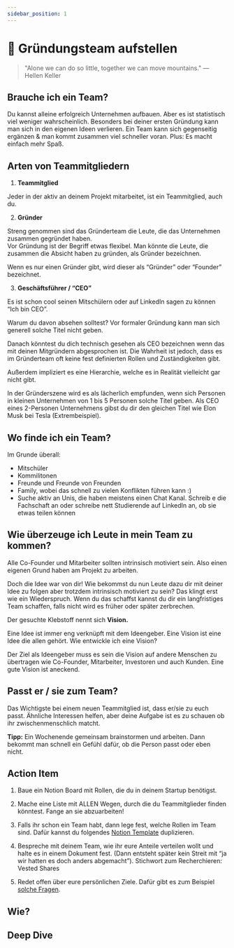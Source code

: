 ```yaml
---
sidebar_position: 1
---
```


# 🤝 Gründungsteam aufstellen

> "Alone we can do so little, together we can move mountains."
> ― Hellen Keller

## Brauche ich ein Team?

Du kannst alleine erfolgreich Unternehmen aufbauen. Aber es ist statistisch viel weniger wahrscheinlich. Besonders bei deiner ersten Gründung kann man sich in den eigenen Ideen verlieren. Ein Team kann sich gegenseitig ergänzen & man kommt zusammen viel schneller voran. Plus: Es macht einfach mehr Spaß.

## Arten von Teammitgliedern

1. **Teammitglied**

Jeder in der aktiv an deinem Projekt mitarbeitet, ist ein Teammitglied, auch du.

2. **Gründer**

Streng genommen sind das Gründerteam die Leute, die das Unternehmen zusammen gegründet haben.\
Vor Gründung ist der Begriff etwas flexibel. Man könnte die Leute, die zusammen die Absicht haben zu gründen, als Gründer bezeichnen.

Wenn es nur einen Gründer gibt, wird dieser als “Gründer” oder “Founder” bezeichnet.

3. **Geschäftsführer / “CEO”**

Es ist schon cool seinen Mitschülern oder auf LinkedIn sagen zu können “Ich bin CEO”.

Warum du davon absehen solltest? Vor formaler Gründung kann man sich generell solche Titel nicht geben.

Danach könntest du dich technisch gesehen als CEO bezeichnen wenn das mit deinen Mitgründern abgesprochen ist. Die Wahrheit ist jedoch, dass es im Gründerteam oft keine fest definierten Rollen und Zuständigkeiten gibt.

Außerdem impliziert es eine Hierarchie, welche es in Realität vielleicht gar nicht gibt.

In der Gründerszene wird es als lächerlich empfunden, wenn sich Personen in kleinen Unternehmen von 1 bis 5 Personen solche Titel geben. Als CEO eines 2-Personen Unternehmens gibst du dir den gleichen Titel wie Elon Musk bei Tesla (Extrembeispiel).

## Wo finde ich ein Team?

Im Grunde überall:

- Mitschüler
- Kommilitonen
- Freunde und Freunde von Freunden
- Family, wobei das schnell zu vielen Konflikten führen kann :)
- Suche aktiv an Unis, die haben meistens einen Chat Kanal. Schreib e die Fachschaft an oder schreibe nett Studierende auf LinkedIn an, ob sie etwas teilen können

## Wie überzeuge ich Leute in mein Team zu kommen?

Alle Co-Founder und Mitarbeiter sollten intrinsisch motiviert sein. Also einen eigenen Grund haben am Projekt zu arbeiten.

Doch die Idee war von dir! Wie bekommst du nun Leute dazu dir mit deiner Idee zu folgen aber trotzdem intrinsisch motiviert zu sein? Das klingt erst wie ein Wiederspruch. Wenn du das schaffst kannst du dir ein langfristiges Team schaffen, falls nicht wird es früher oder später zerbrechen.

Der gesuchte Klebstoff nennt sich **Vision.**

Eine Idee ist immer eng verknüpft mit dem Ideengeber. Eine Vision ist eine Idee die allen gehört. Wie entwickle ich eine Vision?

Der Ziel als Ideengeber muss es sein die Vision auf andere Menschen zu übertragen wie Co-Founder, Mitarbeiter, Investoren und auch Kunden. Eine gute Vision ist aneckend.

## Passt er / sie zum Team?

Das Wichtigste bei einem neuen Teammitglied ist, dass er/sie zu euch passt.
Ähnliche Interessen helfen, aber deine Aufgabe ist es zu schauen ob ihr zwischenmenschlich matcht.

**Tipp:**
Ein Wochenende gemeinsam brainstormen und arbeiten. Dann bekommt man schnell ein Gefühl dafür, ob die Person passt oder eben nicht.

## Action Item

1. Baue ein Notion Board mit Rollen, die du in deinem Startup benötigst.

2. Mache eine Liste mit ALLEN Wegen, durch die du Teammitglieder finden könntest. Fange an sie abzuarbeiten!

3. Falls ihr schon ein Team habt, dann lege fest, welche Rollen im Team sind.
   Dafür kannst du folgendes [Notion Template](https://www.notion.so/Role-expectations-b42c1852b5594e9b9af2f76a933c965c?pvs=21) duplizieren.

4. Bespreche mit deinem Team, wie ihr eure Anteile verteilen wollt und halte es in einem Dokument fest. (Dann entsteht später kein Streit mit “ja wir hatten es doch anders abgemacht”). Stichwort zum Recherchieren: Vested Shares

5. Redet offen über eure persönlichen Ziele. Dafür gibt es zum Beispiel [solche Fragen](https://www.ycombinator.com/blog/10-questions-to-discuss-with-a-potential-co-founder).

## Wie?

<Tooltipp
  toolName="FigJam"
  toolDescription="Zum Aufschreiben von Ideen beim Brainstorming kannst du kostenlos FigJam nutzen."
  toolSource="https://www.figma.com/de/figjam/"
  tutorialSource="https://www.youtube.com/watch?v=axDzyLEfYgU"
  buttonText="Zu FigJam"
/>

## Deep Dive

<TwoColumns>
  <YouTube videoId="prKi3-rUPHc" />
  <YouTube videoId="dlfjs_eEEzs" />
  <YouTube videoId="43RhhwpiSk0" />
  <YouTube videoId="A4SLDQDXdp0" />
</TwoColumns>
